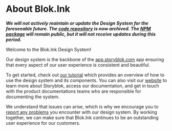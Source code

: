 
<Meta title="Introduction/Welcome" />

# About Blok.Ink

**_We will not actively maintain or update the Design System for the foreseeable future. The [code repository](https://github.com/storyblok/storyblok-design-system) is now archived. The [NPM package](https://www.npmjs.com/package/@storyblok/design-system) will remain public, but it will not receive updates during this period._**

Welcome to the Blok.Ink Design System!

Our design system is the backbone of the [app.storyblok.com](https://app.storyblok.com) app ensuring that every aspect of our user experience is consistent and beautiful.

To get started, check out [our tutorial](https://www.storyblok.com/docs/guide/in-depth/design-system) which provides an overview of how to use the design system and its components. You can also visit our [website](https://www.storyblok.com/) to learn more about Storyblok, access our documentation, and get in touch with the product documentations teams who are responsible for documenting the system.

We understand that issues can arise, which is why we encourage you to [report any problems](https://github.com/storyblok/storyblok-design-system/issues) you encounter with our design system. By working together, we can make sure that Blok.Ink continues to be an outstanding user experience for our customers.
